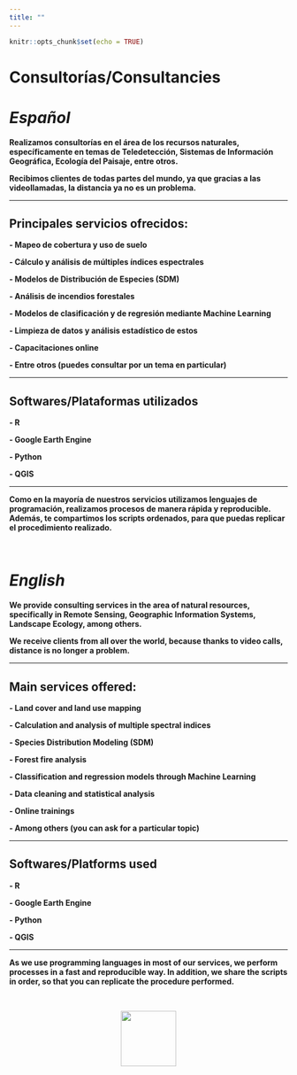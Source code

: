```yaml
---
title: ""
---
```


```r
knitr::opts_chunk$set(echo = TRUE)
```

# **Consultorías/Consultancies**

# ***Español***

**Realizamos consultorías en el área de los recursos naturales, específicamente en temas de Teledetección, Sistemas de Información Geográfica, Ecología del Paisaje, entre otros. **

**Recibimos clientes de todas partes del mundo, ya que gracias a las videollamadas, la distancia ya no es un problema.**

<hr>

## **Principales servicios ofrecidos:**

**- Mapeo de cobertura y uso de suelo**

**- Cálculo y análisis de múltiples índices espectrales**

**- Modelos de Distribución de Especies (SDM)**

**- Análisis de incendios forestales**

**- Modelos de clasificación y de regresión mediante Machine Learning**

**- Limpieza de datos y análisis estadístico de estos**

**- Capacitaciones online**

**- Entre otros (puedes consultar por un tema en particular)**

<hr>

## **Softwares/Plataformas utilizados**

**- R**

**- Google Earth Engine**

**- Python**

**- QGIS**

<hr>

**Como en la mayoría de nuestros servicios utilizamos lenguajes de programación, realizamos procesos de manera rápida y reproducible. Además, te compartimos los scripts ordenados, para que puedas replicar el procedimiento realizado. **

\

# ***English***

**We provide consulting services in the area of natural resources, specifically in Remote Sensing, Geographic Information Systems, Landscape Ecology, among others. **

**We receive clients from all over the world, because thanks to video calls, distance is no longer a problem.**

<hr>

## **Main services offered:**

**- Land cover and land use mapping**

**- Calculation and analysis of multiple spectral indices**

**- Species Distribution Modeling (SDM)**

**- Forest fire analysis**

**- Classification and regression models through Machine Learning**

**- Data cleaning and statistical analysis**

**- Online trainings**

**- Among others (you can ask for a particular topic)**

<hr>

## **Softwares/Platforms used**

**- R**

**- Google Earth Engine**

**- Python**

**- QGIS**

<hr>

**As we use programming languages in most of our services, we perform processes in a fast and reproducible way. In addition, we share the scripts in order, so that you can replicate the procedure performed. **

\

<center>
![](images/logo_final.png){width="100"}
</center>